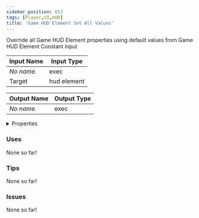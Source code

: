 ```yaml
---
sidebar_position: 653
tags: [Player,UI,HUD]
title: 'Game HUD Element Set All Values'
---
```


Override all Game HUD Element properties using default values from Game HUD Element Constant input




<EsbSvg />

| Input Name | Input Type |
|-----------|-----------|
| *No name.* | exec |
| Target | hud element |

| Output Name | Output Type |
|-----------|-----------|
| *No name.* | exec |


<details>
  <summary>Properties</summary>
  <div>
    <div>
    <table>
      <thead>
        <tr>
          <th>Is beta required?</th>
          <th>❌</th>
        </tr>
        <tr>
          <th>Is this chip a trolling risk?</th>
          <th>❌</th>
        </tr>
        <tr>
          <th>Is this chip a role assignment risk?</th>
          <th>❌</th>
        </tr>
        <tr>
          <th>Chip UUID</th>
          <th>31295d8e-f416-4c44-b0bd-2eda32200365</th>
        </tr>
      </thead>
    </table>
    </div>
  </div>
</details>

### Uses

None so far!

### Tips

None so far!

### Issues

None so far!
